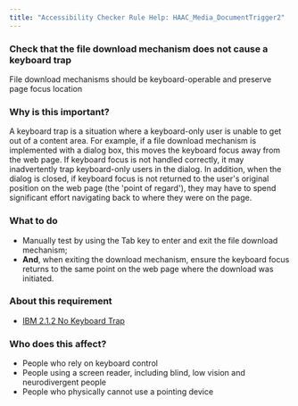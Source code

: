 ```yaml
---
title: "Accessibility Checker Rule Help: HAAC_Media_DocumentTrigger2"
---
```


<div className="toolHelp">
<Row>
<Column colLg={16} colMd={8} colSm={4} className="toolHead">

### Check that the file download mechanism does not cause a keyboard trap

<div id="locLevel"></div>

File download mechanisms should be keyboard-operable and preserve page focus location

</Column>
</Row>
<Row>
<Column colLg={11} colMd={5} colSm={4} className="toolMain">

### Why is this important?

A keyboard trap is a situation where a keyboard-only user is unable to get out of a content area. For example, if a file download mechanism is implemented with a dialog box, this moves the keyboard focus away from the web page. If keyboard focus is not handled correctly, it may inadvertently trap keyboard-only users in the dialog. In addition, when the dialog is closed, if keyboard focus is not returned to the user's original position on the web page (the 'point of regard'), they may have to spend significant effort navigating back to where they were on the page.

<div id="locSnippet"></div>

### What to do

 * Manually test by using the Tab key to enter and exit the file download mechanism;
 * **And**, when exiting the download mechanism, ensure the keyboard focus returns to the same point on the web page where the download was initiated.

</Column>
<Column colLg={5} colMd={3} colSm={4} className="toolLeft">

### About this requirement

* [IBM 2.1.2 No Keyboard Trap](https://www.ibm.com/able/requirements/requirements/#2_1_2)

### Who does this affect?

 * People who rely on keyboard control
 * People using a screen reader, including blind, low vision and neurodivergent people
 * People who physically cannot use a pointing device

</Column>
</Row>
</div>


